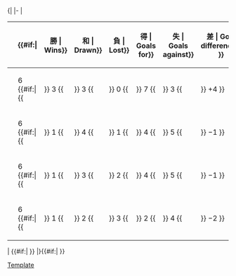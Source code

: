 <!--PLEASE READ BEFORE YOU UPDATE THE TABLE AFTER A FINAL SCORE:
1. Most importantly, make sure the score is FINAL! Don't update based on games that are still ongoing.
2. Update the record of BOTH TEAMS, not just the winner or the team you support.
3. Update EVERY COLUMN, not just Pts, in particular GF, GA, and GD (errors will be hard to detect).
4. Make sure the teams are in the correct new positions (in particular, make sure teams with the same number of points are ranked correctly based on the tiebreakers of the tournament).
If in any doubt, check with standings from official websites (such as FIFA.com) or reliable sources.
-->{|
|-
|<!-- GROUP STANDINGS TABLE-->
{| class="wikitable" style="text-align: center; font-size: 100%;"
|-
!width=165|{{tnavbar-header|球隊|2014年國際足協世界盃外圍賽 – 非洲區第二圈F組}}
!width=25|{{Tooltip| 賽 | Played}}
{{#if:{{{expanded|}}}|
!width=25{{!}}{{Tooltip| 勝 | Wins}}
!width=25{{!}}{{Tooltip| 和 | Drawn}}
!width=25{{!}}{{Tooltip| 負 | Lost}}
!width=25{{!}}{{Tooltip| 得 | Goals for}}
!width=25{{!}}{{Tooltip| 失 | Goals against}}
!width=25{{!}}{{Tooltip| 差 | Goal difference}}
}}
!width=25|{{Tooltip | 分 | Points}}
|- bgcolor=#ccffcc
|style="text-align:left;"|{{fb|NGA}}
|6 {{#if:{{{expanded|}}}|{{!!}} 3 {{!!}} 3 {{!!}} 0 {{!!}} 7 {{!!}} 3 {{!!}} +4 }}||'''12'''
|- 
|style="text-align:left;"|{{fb|MWI}}
|6 {{#if:{{{expanded|}}}|{{!!}} 1 {{!!}} 4 {{!!}} 1 {{!!}} 4 {{!!}} 5 {{!!}} −1 }}||'''7'''
|- 
|style="text-align:left;"|{{fb|KEN}}
|6 {{#if:{{{expanded|}}}|{{!!}} 1 {{!!}} 3 {{!!}} 2 {{!!}} 4 {{!!}} 5 {{!!}} −1 }}||'''6'''
|- 
|style="text-align:left;"|{{fb|NAM}}
|6 {{#if:{{{expanded|}}}|{{!!}} 1 {{!!}} 2 {{!!}} 3 {{!!}} 2 {{!!}} 4 {{!!}} −2 }}||'''5'''
|}
|<!-- FIXTURES TABLE -->
{{#if:{{{fixtures|}}}|
{{{!}} class="wikitable" style="text-align:center; font-size:100%;"
{{!}}-
!width=165{{!}}&nbsp;
!{{flagicon|KEN}}
!{{flagicon|MWI}}
!{{flagicon|NAM}}
!{{flagicon|NGA}}
{{!}}-
{{!}} style="text-align:right;"{{!}}{{fb-rt|KEN}}
{{!}} &ndash;
{{!}} title="Kenya v Malawi" {{!}}[[2014年世界盃外圍賽非洲區第二輪#Kenya v Malawi|0–0]]
{{!}} title="Kenya v Namibia" {{!}}[[2014年世界盃外圍賽非洲區第二輪#Kenya v Namibia|1–0]]
{{!}} title="Kenya v Nigeria" {{!}}[[2014年世界盃外圍賽非洲區第二輪#Kenya v Nigeria|0–1]]
{{!}}-
{{!}} style="text-align:right;"{{!}}{{fb-rt|MWI}}
{{!}} title="Malawi v Kenya" {{!}}[[2014年世界盃外圍賽非洲區第二輪#Malawi v Kenya|2–2]]
{{!}} &ndash;
{{!}} title="Malawi v Namibia" {{!}}[[2014年世界盃外圍賽非洲區第二輪#Malawi v Namibia|0–0]]
{{!}} title="Malawi v Nigeria" {{!}}[[2014年世界盃外圍賽非洲區第二輪#Malawi v Nigeria|1–1]]
{{!}}-
{{!}} style="text-align:right;"{{!}}{{fb-rt|NAM}}
{{!}} title="Namibia v Kenya" {{!}}[[2014年世界盃外圍賽非洲區第二輪#Namibia v Kenya|1–0]]
{{!}} title="Namibia v Malawi" {{!}}[[2014年世界盃外圍賽非洲區第二輪#Namibia v Malawi|0–1]]
{{!}} &ndash;
{{!}} title="Namibia v Nigeria" {{!}}[[2014年世界盃外圍賽非洲區第二輪#Namibia v Nigeria|1–1]]
{{!}}-
{{!}} style="text-align:right;"{{!}}{{fb-rt|NGA}}
{{!}} title="Nigeria v Kenya" {{!}}[[2014年世界盃外圍賽非洲區第二輪#Nigeria v Kenya|1–1]]
{{!}} title="Nigeria v Malawi" {{!}}[[2014年世界盃外圍賽非洲區第二輪#Nigeria v Malawi|2–0]]
{{!}} title="Nigeria v Namibia" {{!}}[[2014年世界盃外圍賽非洲區第二輪#Nigeria v Namibia|1–0]]
{{!}} &ndash;
{{!}}}
}}
|}{{#if:{{{tiebreakers|}}}|
}}<noinclude>
[[Category:2014年世界盃外圍賽|Template]]
</noinclude>